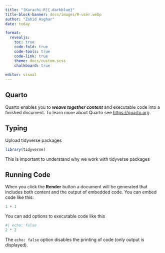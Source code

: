 ---
title: "[Karachi-R]{.darkblue}"
title-block-banner: docs/images/R-user.webp
author: "Zahid Asghar"
date: today

format: 
  revealjs:
    toc: true
    code-fold: true
    code-tools: true
    code-link: true
    theme: docs/custom.scss
    chalkboard: true
    
editor: visual
---

## [Quarto]{.yellow}

Quarto enables you to ***weave together content*** and executable code into a finished document. To learn more about Quarto see <https://quarto.org>.

## Typing

Upload tidyverse packages

```{r}
library(tidyverse)
```  

::: {.callout-caution}

This is important to understand why we work with tidyverse packages
:::


## Running Code

When you click the **Render** button a document will be generated that includes both content and the output of embedded code. You can embed code like this:

```{r}
1 + 1
```

You can add options to executable code like this

```{r}
#| echo: false
2 * 2
```

The `echo: false` option disables the printing of code (only output is displayed).



